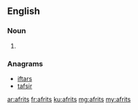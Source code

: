 ==English==

===Noun===
{{head|en}}

# {{plural of|afrit}}

===Anagrams===
* [[iftars#English|iftars]]
* [[tafsir#English|tafsir]]

[[ar:afrits]]
[[fr:afrits]]
[[ku:afrits]]
[[mg:afrits]]
[[my:afrits]]